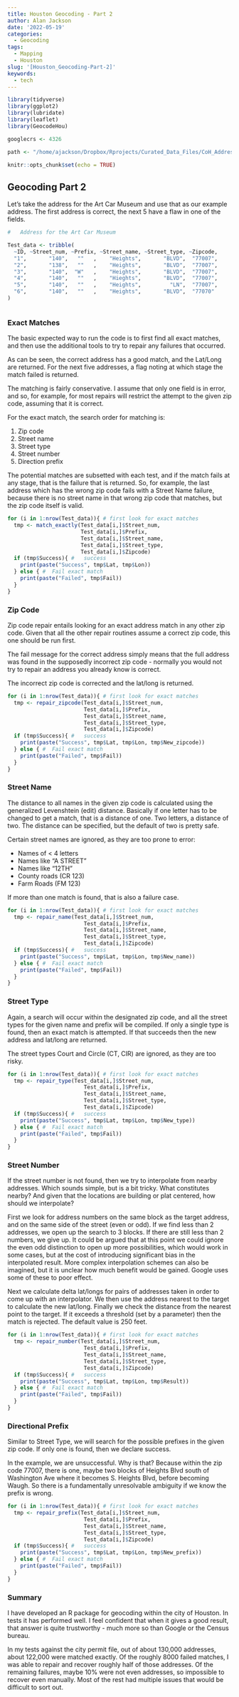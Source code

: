```yaml
---
title: Houston Geocoding - Part 2
author: Alan Jackson
date: '2022-05-19'
categories:
  - Geocoding
tags:
  - Mapping
  - Houston
slug: '[Houston_Geocoding-Part-2]'
keywords:
  - tech
---
```


```r

library(tidyverse)
library(ggplot2)
library(lubridate)
library(leaflet)
library(GeocodeHou)

googlecrs <- 4326

path <- "/home/ajackson/Dropbox/Rprojects/Curated_Data_Files/CoH_Address_Points/"

knitr::opts_chunk$set(echo = TRUE)
```

## Geocoding Part 2

Let's take the address for the Art Car Museum and use that as our example
address. The first address is correct, the next 5 have a flaw in one of the
fields.

```r

#   Address for the Art Car Museum

Test_data <- tribble(
  ~ID, ~Street_num, ~Prefix, ~Street_name, ~Street_type, ~Zipcode,
  "1",       "140",   ""   ,    "Heights",       "BLVD",  "77007",
  "2",       "138",   ""   ,    "Heights",       "BLVD",  "77007",
  "3",       "140",  "W"   ,    "Heights",       "BLVD",  "77007",
  "4",       "140",   ""   ,    "Hieghts",       "BLVD",  "77007",
  "5",       "140",   ""   ,    "Heights",         "LN",  "77007",
  "6",       "140",   ""   ,    "Heights",       "BLVD",  "77070"
)



```

###  Exact Matches

The basic expected way to run the code is to first find all exact matches, and
then use the additional tools to try to repair any failures that occurred.

As can be seen, the correct address has a good match, and the Lat/Long are 
returned. For the next five addresses, a flag noting at which stage the
match failed is returned.

The matching is fairly conservative. I assume that only one field is in error,
and so, for example, for most repairs will restrict the attempt to the given 
zip code, assuming that it is correct. 

For the exact match, the search order for matching is:

1. Zip code
2. Street name
3. Street type
4. Street number
5. Direction prefix

The potential matches are subsetted with each test, and if the match fails
at any stage, that is the failure that is returned. So, for example, the last
address which has the wrong zip code fails with a Street Name failure, because
there is no street name in that wrong zip code that matches, but the zip code
itself is valid.

```r

for (i in 1:nrow(Test_data)){ # first look for exact matches
  tmp <- match_exactly(Test_data[i,]$Street_num, 
                       Test_data[i,]$Prefix,
                       Test_data[i,]$Street_name,
                       Test_data[i,]$Street_type, 
                       Test_data[i,]$Zipcode)
  if (tmp$Success){ #   success
    print(paste("Success", tmp$Lat, tmp$Lon))
  } else { #  Fail exact match
    print(paste("Failed", tmp$Fail))
  }
}

```

### Zip Code

Zip code repair entails looking for an exact address match in any other
zip code. Given that all the other repair routines assume a correct zip code, 
this one should be run first.

The fail message for the correct address simply means that the full address
was found in the supposedly incorrect zip code - normally you would not
try to repair an address you already know is correct.

The incorrect zip code is corrected and the lat/long is returned. 

```r

for (i in 1:nrow(Test_data)){ # first look for exact matches
  tmp <- repair_zipcode(Test_data[i,]$Street_num, 
                        Test_data[i,]$Prefix,
                        Test_data[i,]$Street_name,
                        Test_data[i,]$Street_type, 
                        Test_data[i,]$Zipcode)
  if (tmp$Success){ #   success
    print(paste("Success", tmp$Lat, tmp$Lon, tmp$New_zipcode))
  } else { #  Fail exact match
    print(paste("Failed", tmp$Fail))
  }
}

```

### Street Name

The distance to all names in the given zip code is calculated using the 
generalized Levenshtein (edit) distance. Basically if one letter has to be 
changed to get a match, that is a distance of one. Two letters, a distance of
two. The distance can be specified, but the default of two is pretty safe.

Certain street names are ignored, as they are too prone to error:

- Names of < 4 letters
- Names like "A STREET"
- Names like "12TH"
- County roads (CR 123)
- Farm Roads (FM 123)

If more than one match is found, that is also a failure case.

```r

for (i in 1:nrow(Test_data)){ # first look for exact matches
  tmp <- repair_name(Test_data[i,]$Street_num, 
                        Test_data[i,]$Prefix,
                        Test_data[i,]$Street_name,
                        Test_data[i,]$Street_type, 
                        Test_data[i,]$Zipcode)
  if (tmp$Success){ #   success
    print(paste("Success", tmp$Lat, tmp$Lon, tmp$New_name))
  } else { #  Fail exact match
    print(paste("Failed", tmp$Fail))
  }
}

```

### Street Type

Again, a search will occur within the designated zip code, and all the street
types for the given name and prefix will be compiled. If only a single type is
found, then an exact match is attempted. If that succeeds then the new address
and lat/long are returned.

The street types Court and Circle (CT, CIR) are ignored, as they are too risky.


```r

for (i in 1:nrow(Test_data)){ # first look for exact matches
  tmp <- repair_type(Test_data[i,]$Street_num, 
                        Test_data[i,]$Prefix,
                        Test_data[i,]$Street_name,
                        Test_data[i,]$Street_type, 
                        Test_data[i,]$Zipcode)
  if (tmp$Success){ #   success
    print(paste("Success", tmp$Lat, tmp$Lon, tmp$New_type))
  } else { #  Fail exact match
    print(paste("Failed", tmp$Fail))
  }
}

```

### Street Number

If the street number is not found, then we try to interpolate from nearby
addresses. Which sounds simple, but is a bit tricky. What constitutes
nearby? And given that the locations are building or plat centered, how
should we interpolate?

First we look for address numbers on the same block as the target address,
and on the same side of the street (even or odd). If we find less than 2
addresses, we open up the search to 3 blocks. If there are still less than 2 
numbers, we give up. It could be argued that at this point we could ignore 
the even odd distinction to open up more possibilities, which would work
in some cases, but at the cost of introducing significant bias in the 
interpolated result. More complex interpolation schemes can also be
imagined, but it is unclear how much benefit would be gained. Google uses
some of these to poor effect.

Next we calculate delta lat/longs for pairs of addresses taken in order to
come up with an interpolator. We then use the address nearest to the target
to calculate the new lat/long. Finally we check the distance from the nearest 
point to the target. If it exceeds a threshold (set by a parameter) then the
match is rejected. The default value is 250 feet.


```r

for (i in 1:nrow(Test_data)){ # first look for exact matches
  tmp <- repair_number(Test_data[i,]$Street_num, 
                        Test_data[i,]$Prefix,
                        Test_data[i,]$Street_name,
                        Test_data[i,]$Street_type, 
                        Test_data[i,]$Zipcode)
  if (tmp$Success){ #   success
    print(paste("Success", tmp$Lat, tmp$Lon, tmp$Result))
  } else { #  Fail exact match
    print(paste("Failed", tmp$Fail))
  }
}

```

### Directional Prefix

Similar to Street Type, we will search for the possible prefixes in the given 
zip code. If only one is found, then we declare success.

In the example, we are unsuccessful. Why is that? Because within the zip code
77007, there is one, maybe two blocks of Heights Blvd south of Washington
Ave where it becomes S. Heights Blvd, before becoming Waugh. So there is a 
fundamentally unresolvable ambiguity if we know the prefix is wrong.

```r

for (i in 1:nrow(Test_data)){ # first look for exact matches
  tmp <- repair_prefix(Test_data[i,]$Street_num, 
                        Test_data[i,]$Prefix,
                        Test_data[i,]$Street_name,
                        Test_data[i,]$Street_type, 
                        Test_data[i,]$Zipcode)
  if (tmp$Success){ #   success
    print(paste("Success", tmp$Lat, tmp$Lon, tmp$New_prefix))
  } else { #  Fail exact match
    print(paste("Failed", tmp$Fail))
  }
}

```

### Summary

I have developed an R package for geocoding within the city of Houston. In tests
it has performed well. I feel confident that when it gives a good result, that 
answer is quite trustworthy - much more so than Google or the Census bureau.

In my tests against the city permit file, out of about 130,000 addresses, about
122,000 were matched exactly. Of the roughly 8000 failed matches, I was able
to repair and recover roughly half of those addresses. Of the remaining
failures, maybe 10% were not even addresses, so impossible to recover even 
manually. Most of the rest had multiple issues that would be difficult to
sort out.



